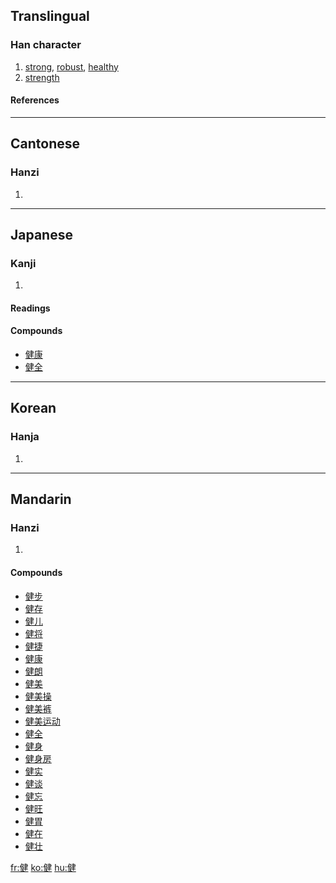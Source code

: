 ==Translingual==
===Han character===
{{Han char|rn=9|rad=人|as=09|sn=11|four=2524<sub>0</sub>|canj=人弓大手 (ONKQ)}}
# [[strong]], [[robust]], [[healthy]]
# [[strength]]
====References====
{{Han ref|kx=0111.110|dkj=00875|dj=0237.100|hdz=10184.090|uh=5065|ud=20581|bh=B0B7|bd=45239}}
----
==Cantonese==
===Hanzi===
{{yue-hanzi|jyut=|y=gin6}}
# {{defn|Cantonese}}
----
==Japanese==
===Kanji===
{{ja-kanji|grade=4|rs=人09}}
# {{defn|Japanese}}
====Readings====
{{ja-readings|on=[[けん]] (ken)|kun=[[すこやか]] (sukoyaka), [[たけし]] (takeshi), [[したたか]] (shitataka)}}

====Compounds====
* [[健康]]
* [[健全]]
----
==Korean==
===Hanja===
{{ko-hanja|hangeul=[[건]], [[견]]|rv=geon, gyeon|mr=kŏn, kyŏn}}
# {{defn|Korean}}
----
==Mandarin==
===Hanzi===
{{cmn-hanzi|pin=[[jiàn]] (jian4)|wg=chien<sup>4</sup>}}
# {{defn|Mandarin}}

====Compounds====
* [[健步]]
* [[健存]]
* [[健儿]]
* [[健将]]
* [[健捷]]
* [[健康]]
* [[健朗]]
* [[健美]]
* [[健美操]]
* [[健美裤]]
* [[健美运动]]
* [[健全]]
* [[健身]]
* [[健身房]]
* [[健实]]
* [[健谈]]
* [[健忘]]
* [[健旺]]
* [[健胃]]
* [[健在]]
* [[健壮]]

[[fr:健]]
[[ko:健]]
[[hu:健]]